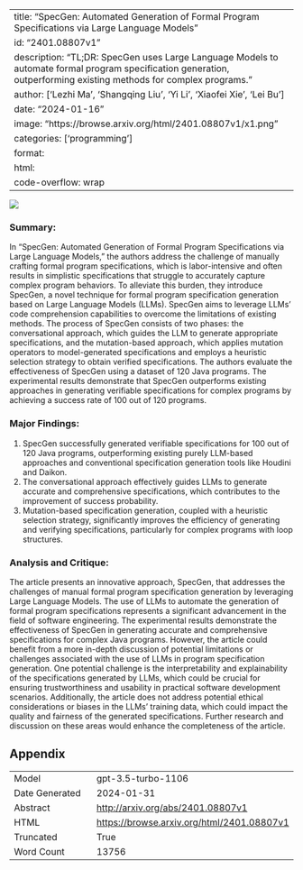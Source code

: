
---
title: "SpecGen: Automated Generation of Formal Program Specifications via Large Language Models"
id: "2401.08807v1"
description: "TL;DR: SpecGen uses Large Language Models to automate formal program specification generation, outperforming existing methods for complex programs."
author: ['Lezhi Ma', 'Shangqing Liu', 'Yi Li', 'Xiaofei Xie', 'Lei Bu']
date: "2024-01-16"
image: "https://browse.arxiv.org/html/2401.08807v1/x1.png"
categories: ['programming']
format:
  html:
    code-overflow: wrap
---

![](https://browse.arxiv.org/html/2401.08807v1/x1.png)

### **Summary:**

In "SpecGen: Automated Generation of Formal Program Specifications via Large Language Models," the authors address the challenge of manually crafting formal program specifications, which is labor-intensive and often results in simplistic specifications that struggle to accurately capture complex program behaviors. To alleviate this burden, they introduce SpecGen, a novel technique for formal program specification generation based on Large Language Models (LLMs). SpecGen aims to leverage LLMs' code comprehension capabilities to overcome the limitations of existing methods. The process of SpecGen consists of two phases: the conversational approach, which guides the LLM to generate appropriate specifications, and the mutation-based approach, which applies mutation operators to model-generated specifications and employs a heuristic selection strategy to obtain verified specifications. The authors evaluate the effectiveness of SpecGen using a dataset of 120 Java programs. The experimental results demonstrate that SpecGen outperforms existing approaches in generating verifiable specifications for complex programs by achieving a success rate of 100 out of 120 programs.

### **Major Findings:**
1. SpecGen successfully generated verifiable specifications for 100 out of 120 Java programs, outperforming existing purely LLM-based approaches and conventional specification generation tools like Houdini and Daikon.
2. The conversational approach effectively guides LLMs to generate accurate and comprehensive specifications, which contributes to the improvement of success probability.
3. Mutation-based specification generation, coupled with a heuristic selection strategy, significantly improves the efficiency of generating and verifying specifications, particularly for complex programs with loop structures.

### **Analysis and Critique:**
The article presents an innovative approach, SpecGen, that addresses the challenges of manual formal program specification generation by leveraging Large Language Models. The use of LLMs to automate the generation of formal program specifications represents a significant advancement in the field of software engineering. The experimental results demonstrate the effectiveness of SpecGen in generating accurate and comprehensive specifications for complex Java programs. However, the article could benefit from a more in-depth discussion of potential limitations or challenges associated with the use of LLMs in program specification generation. One potential challenge is the interpretability and explainability of the specifications generated by LLMs, which could be crucial for ensuring trustworthiness and usability in practical software development scenarios. Additionally, the article does not address potential ethical considerations or biases in the LLMs' training data, which could impact the quality and fairness of the generated specifications. Further research and discussion on these areas would enhance the completeness of the article.

## Appendix

|          |          |
|----------|----------|
| Model     | gpt-3.5-turbo-1106       |
| Date Generated     | 2024-01-31       |
| Abstract | [http://arxiv.org/abs/2401.08807v1](http://arxiv.org/abs/2401.08807v1)        |
| HTML     | [https://browse.arxiv.org/html/2401.08807v1](https://browse.arxiv.org/html/2401.08807v1)       |
| Truncated       | True       |
| Word Count       | 13756       |